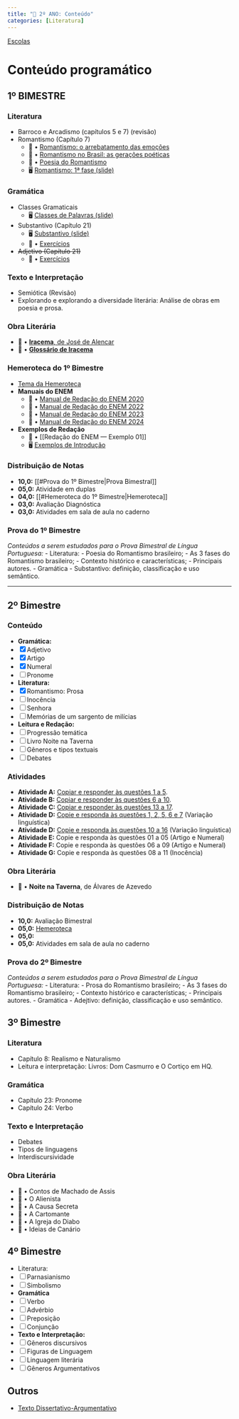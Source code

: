 ```yaml
---
title: "📘 2º ANO: Conteúdo"
categories: [Literatura]
---
```


[Escolas](escolas.html)

# Conteúdo programático

<!-- 1º bimestre -------------------------------------------------------------->
## 1º BIMESTRE


### Literatura
- Barroco e Arcadismo (capítulos 5 e 7) (revisão)
- Romantismo (Capítulo 7)
	- 📙 • [Romantismo: o arrebatamento das emoções](https://drive.google.com/file/d/1cRVK1Y8oDmxsV7o2LscYCDtGgpBUG0UT/view?usp=share_link)
	- 📙 • [Romantismo no Brasil: as gerações poéticas](https://drive.google.com/file/d/1ZIoo23y4Uioj4VREds6zAFAkGVVx0c3T/view?usp=share_link)
	- 📝 • [Poesia do Romantismo](https://drive.google.com/file/d/18bJpQQEKUwDqSYiutInEih_9gWMgyWOl/view?usp=drivesdk)
	- 🖥 [Romantismo: 1ª fase (slide)](https://drive.google.com/file/d/1XXRG9eHImCHqwroywm0VphyAsuwgqwlB/view?usp=drivesdk)

### Gramática
- Classes Gramaticais
	- 🖥 [Classes de Palavras (slide)](https://drive.google.com/file/d/1v2CgiBOw307PzD2rPQkN2OsUmR02Ku2_/view?usp=drivesdk)
- Substantivo (Capítulo 21)
	- 🖥 [Substantivo (slide)](https://drive.google.com/file/d/1A0sqBWtBJ1VszVFPglBKktXWzfU3kPOR/view?usp=drivesdk)
	- 📝 • [Exercícios](https://drive.google.com/file/d/1s5Zv5TrdhB0s8oOipxITru9mCrZO8ycr/view?usp=drivesdk)
- ~~Adjetivo (Capítulo 21)~~
	- 📝 • [Exercícios](https://drive.google.com/file/d/1QrvBGMVQFXfi7I7A9L6EIdqQCiHK7QSi/view?usp=drivesdk)

### Texto e Interpretação
- Semiótica (Revisão)
- Explorando e explorando a diversidade literária: Análise de obras em poesia e prosa.

### Obra Literária
- 📙 • [**Iracema**, de José de Alencar](https://drive.google.com/file/d/10vNj-i5TWeL8JFB7XwsoBW482nx4dYq_/view?usp=sharing)
- 📙 • [**Glossário de Iracema**](https://drive.google.com/file/d/1YjJntTAHDvtnyD59xRKDVqSnqRaWThRb/view?usp=sharing)

### Hemeroteca do 1º Bimestre

- [Tema da Hemeroteca](https://drive.google.com/file/d/1gaO9IvGUzPWB_36g2lSXioxUMKtIPlCV/view?usp=drivesdk)
- **Manuais do ENEM**
	- 📙 • [Manual de Redação do ENEM 2020](https://download.inep.gov.br/publicacoes/institucionais/avaliacoes_e_exames_da_educacao_basica/a_redacao_do_enem_2020_-_cartilha_do_participante.pdf)
	- 📙 • [Manual de Redação do ENEM 2022](https://download.inep.gov.br/download/enem/cartilha_do_participante_enem_2022.pdf)
	- 📙 • [Manual de Redação do ENEM 2023](https://download.inep.gov.br/publicacoes/institucionais/avaliacoes_e_exames_da_educacao_basica/a_redacao_no_enem_2023_cartilha_do_participante.pdf)
	- 📙 • [Manual de Redação do ENEM 2024](https://download.inep.gov.br/publicacoes/institucionais/avaliacoes_e_exames_da_educacao_basica/a_redacao_no_enem_2024_cartilha_do_participante.pdf)
- **Exemplos de Redação**
	- 📙 • [[Redação do ENEM — Exemplo 01]]
	- 🖥 [Exemplos de Introdução](https://drive.google.com/file/d/1bBqyWBfE0ETUKvTDqWnWE9gE_ez_R-sZ/view?usp=drivesdk)

### Distribuição de Notas
- **10,0:** [[#Prova do 1º Bimestre|Prova Bimestral]]
- **05,0:** Atividade em duplas
- **04,0:** [[#Hemeroteca do 1º Bimestre|Hemeroteca]]
- **03,0:** Avaliação Diagnóstica
- **03,0:** Atividades em sala de aula no caderno


### Prova do 1º Bimestre
*Conteúdos a serem estudados para o Prova Bimestral de Língua Portuguesa:*
- Literatura:
- Poesia do Romantismo brasileiro;
- As 3 fases do Romantismo brasileiro;
- Contexto histórico e características;
- Principais autores.
- Gramática
- Substantivo: definição, classificação e uso semântico.

---

## 2º Bimestre

### Conteúdo
- **Gramática:**
- [x] Adjetivo
- [x] Artigo
- [x] Numeral
- [ ] Pronome
- **Literatura:**
- [x] Romantismo: Prosa
- [ ] Inocência
- [ ] Senhora
- [ ] Memórias de um sargento de milícias
- **Leitura e Redação:**
- [ ] Progressão temática
- [ ] Livro Noite na Taverna
- [ ] Gêneros e tipos textuais
- [ ] Debates

### Atividades
- **Atividade A:** [Copiar e responder às questões 1 a 5](https://drive.google.com/file/d/1QrvBGMVQFXfi7I7A9L6EIdqQCiHK7QSi/view?usp=drivesdk).
- **Atividade B:** [Copiar e responder às questões 6 a 10](https://drive.google.com/file/d/1QrvBGMVQFXfi7I7A9L6EIdqQCiHK7QSi/view?usp=drivesdk).
- **Atividade C:** [Copiar e responder às questões 13 a 17](https://drive.google.com/file/d/1QrvBGMVQFXfi7I7A9L6EIdqQCiHK7QSi/view?usp=drivesdk).
- **Atividade D:** [Copie e responda às questões 1, 2, 5, 6 e 7](https://drive.google.com/file/d/1lkgFtq2LIXJ-1PStIMIt3pju7e22bl7A/view?usp=drivesdk) (Variação linguística)
- **Atividade D:** [Copie e responda às questões 10 a 16](https://drive.google.com/file/d/1lkgFtq2LIXJ-1PStIMIt3pju7e22bl7A/view?usp=drivesdk) (Variação linguística)
- **Atividade E:** Copie e responda às questões 01 a 05 (Artigo e Numeral)
- **Atividade F:** Copie e responda às questões 06 a 09 (Artigo e Numeral)
- **Atividade G:** Copie e responda às questões 08 a 11 (Inocência)

### Obra Literária
- 📙 • **Noite na Taverna**, de Álvares de Azevedo

### Distribuição de Notas
- **10,0:** Avaliação Bimestral
- **05,0:** [Hemeroteca]()
- **05,0:** 
- **05,0:** Atividades em sala de aula no caderno

### Prova do 2º Bimestre
*Conteúdos a serem estudados para o Prova Bimestral de Língua Portuguesa:*
- Literatura:
- Prosa do Romantismo brasileiro;
- As 3 fases do Romantismo brasileiro;
- Contexto histórico e características;
- Principais autores.
- Gramática
- Adejtivo: definição, classificação e uso semântico.


<!-- -->
## 3º Bimestre

### Literatura
- Capítulo 8: Realismo e Naturalismo
- Leitura e interpretação: Livros: Dom Casmurro e O Cortiço em HQ.

### Gramática
- Capítulo 23: Pronome
- Capítulo 24: Verbo

### Texto e Interpretação
- Debates
- Tipos de linguagens
- Interdiscursividade

### Obra Literária
- 📙 • Contos de Machado de Assis
- 📙 • O Alienista
- 📙 • A Causa Secreta
- 📙 • A Cartomante
- 📙 • A Igreja do Diabo
- 📙 • Ideias de Canário

<!-- -->
## 4º Bimestre

- Literatura:
- [ ] Parnasianismo
- [ ] Simbolismo
- **Gramática**
- [ ] Verbo
- [ ] Advérbio
- [ ] Preposição
- [ ] Conjunção
- **Texto e Interpretação:**
- [ ] Gêneros discursivos
- [ ] Figuras de Linguagem
- [ ] Linguagem literária
- [ ] Gêneros Argumentativos

## Outros

- [Texto Dissertativo-Argumentativo](https://drive.google.com/file/d/1qGRX16po0DpGT6_HnR2dZMk87Din0soa/view?usp=drivesdk)


